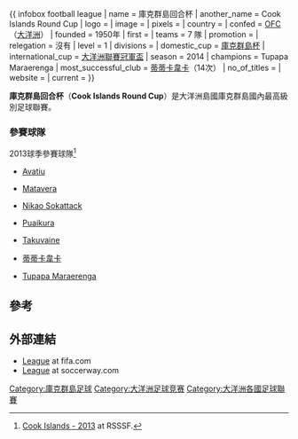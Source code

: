 {{expand|time=2015-04-18T05:12:22+00:00}}
{{ infobox football league
| name                 = 庫克群島回合杯
| another_name         = Cook Islands Round Cup
|  logo = 
| image                = 
| pixels               = 
| country              = {{flag|Cook Islands}}
| confed               = [[大洋洲足球聯合總會|OFC]]（[[大洋洲|大洋洲]]）
| founded              = 1950年
| first                = 
| teams                = 7 隊
| promotion            = 
| relegation           = 沒有
| level                = 1
| divisions            = 
| domestic_cup         = [[庫克群島杯|庫克群島杯]]
| international_cup    = [[大洋洲聯賽冠軍盃|大洋洲聯賽冠軍盃]]
| season               = 2014
| champions            = Tupapa Maraerenga
| most_successful_club = [[蒂蒂卡韋卡|蒂蒂卡韋卡]]（14次）
| no_of_titles         = 
| website              = 
| current              = 
}}

'''庫克群島回合杯'''（'''Cook Islands Round Cup'''）是大洋洲島國庫克群島國內最高級別足球聯賽。

===參賽球隊===
2013球季參賽球隊<ref>[http://www.rsssf.com/tablesc/cook2013.html Cook Islands - 2013] {{Wayback|url=http://www.rsssf.com/tablesc/cook2013.html |date=20190407150105 }} at RSSSF.</ref>
* {{Flag|Cook Islands}} [[Avatiu|Avatiu]]
* {{Flag|Cook Islands}} [[Matavera|Matavera]]
* {{Flag|Cook Islands}} [[Nikao_Sokattack|Nikao Sokattack]]
* {{Flag|Cook Islands}} [[Puaikura|Puaikura]]
* {{Flag|Cook Islands}} [[Takuvaine|Takuvaine]]
* {{Flag|Cook Islands}} [[蒂蒂卡韋卡|蒂蒂卡韋卡]]
* {{Flag|Cook Islands}} [[Tupapa_Maraerenga|Tupapa Maraerenga]]

==參考==
{{reflist}}


==外部連結==
*[http://www.fifa.com/associations/association=cok/nationalleague/standings.html League] {{Wayback|url=http://www.fifa.com/associations/association=cok/nationalleague/standings.html |date=20160305155210 }} at fifa.com
*[http://soccerway.com/national/cook-islands/round-cup/ League] at soccerway.com
{{OFC leagues}}
[[Category:庫克群島足球|Category:庫克群島足球]]
[[Category:大洋洲足球竞赛|Category:大洋洲足球竞赛]]
[[Category:大洋洲各國足球聯賽|Category:大洋洲各國足球聯賽]]